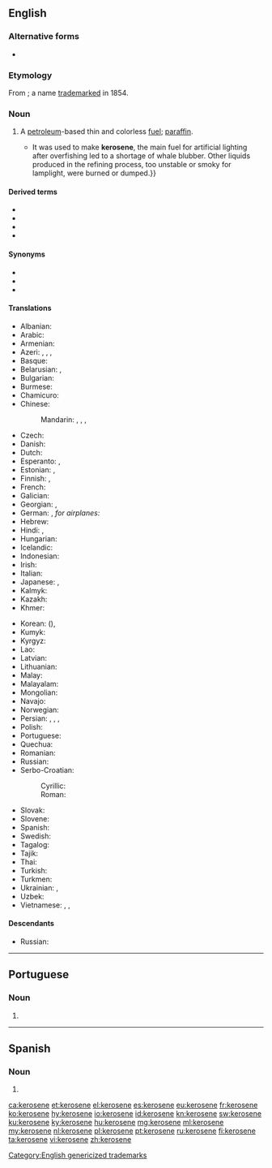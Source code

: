 {{also|kérosène}}
==English==
{{wikipedia}}

===Alternative forms===
* {{l|en|kerosine}}

===Etymology===
From {{affix|en|κηρός|t1=wax|lang1=grc|-ene}}; a name [[trademark]]ed in 1854.

[[Category:English genericized trademarks]]

===Noun===
{{en-noun|~}}

# {{lb|en|Canadian|US}} A [[petroleum]]-based thin and colorless [[fuel]]; {{lb|en|British}} [[paraffin]].
#* {{quote-magazine|date=2013-08-03|volume=408|issue=8847|magazine={{w|The Economist}}
|title=[http://www.economist.com/news/leaders/21582516-worlds-thirst-oil-could-be-nearing-peak-bad-news-producers-excellent Yesterday’s fuel]
|passage=The dawn of the oil age was fairly recent. Although the stuff was used to waterproof boats in the Middle East 6,000 years ago, extracting it in earnest began only in 1859 after an oil strike in Pennsylvania.{{...}}It was used to make '''kerosene''', the main fuel for artificial lighting after overfishing led to a shortage of whale blubber. Other liquids produced in the refining process, too unstable or smoky for lamplight, were burned or dumped.}}
#: {{ux|en|The '''kerosene''' lasted all winter, so the furnace kept us always warm.}}

====Derived terms====
* {{l|en|biokerosene}}
* {{l|en|kerosene-like}}
* {{l|en|kerosenelike}}
* {{l|en|kerosenish}}

====Synonyms====
* {{l|en|coal oil}}
* {{l|en|kero}}
* {{l|en|lamp oil}}

====Translations====
{{trans-top|thin, colorless fuel}}
* Albanian: {{t+|sq|vajgur|m}}
* Arabic: {{t|ar|كِيرُوسِين|m}}
* Armenian: {{t+|hy|կերոսին}}
* Azeri: {{t|az|kerosin}}, {{t|az|ağ neft}}, {{t|az|lampa nefti}}, {{t|az|ağ nöyüd}}
* Basque: {{t+|eu|keroseno}}
* Belarusian: {{t|be|га́за|f|sc=Cyrl}}, {{t|be|керасі́н|m|sc=Cyrl}}
* Bulgarian: {{t|bg|кероси́н|m|sc=Cyrl}}
* Burmese: {{t+|my|ရေနံဆီ|sc=Mymr}}
* Chamicuro: {{t|ccc|kerosina}}
* Chinese:
*: Mandarin: {{t+|cmn|煤油|tr=méiyóu|sc=Hani}}, {{t+|cmn|火油|tr=huǒyóu|sc=Hani}}, {{t+|cmn|燈油}}, {{t+|cmn|灯油|tr=dēngyóu}}
* Czech: {{t+|cs|petrolej|m}}
* Danish: {{t|da|petroleum}}
* Dutch: {{t+check|nl|kerosine|m|f}}
* Esperanto: {{t|eo|keroseno}}, {{t|eo|petrolo}}
* Estonian: {{t|et|petrooleum}}, {{t|et|lambiõli}}
* Finnish: {{t+|fi|petroli}} {{qualifier|generic}}, {{t+|fi|kerosiini}} {{qualifier|high quality}}
* French: {{t+|fr|kérosène|m}}
* Galician: {{t|gl|queroseno|m}}
* Georgian: {{t|ka|კეროსინი}}, {{t|ka|ნავთი}}
* German: {{t+|de|Petroleum|n}}, ''for airplanes:'' {{t+|de|Kerosin|n}}
* Hebrew: {{t|he|קֵרוֹסִין|m|tr=kerosin}}
* Hindi: {{t|hi|मिट्टी का तेल|tr=miṭṭī kā tel}}, {{t|hi|केरोसीन|sc=Deva}}
* Hungarian: {{t+|hu|kerozin}}
* Icelandic: {{t|is|kerósín}}
* Indonesian: {{t+|id|kerosin}}
* Irish: {{t|ga|ceirisín}}
* Italian: {{t+|it|cherosene|m}}
* Japanese: {{t|ja|灯油|tr=とうゆ, tōyu|sc=Jpan}}, {{t|ja|ケロシン|tr=keroshin|sc=Jpan}}
* Kalmyk: {{t|xal|намк}}
* Kazakh: {{t+|kk|керосин|sc=Cyrl}}
* Khmer: {{t+|km|កាត|tr=kaat|sc=Khmr}}
{{trans-mid}}
* Korean: {{t+|ko|등유|sc=Kore}} ({{t+|ko|燈油|sc=Kore}}), {{t|ko|케로신|sc=Kore}}
* Kumyk: {{t|kum|нап|tr=nap}}
* Kyrgyz: {{t+|ky|керосин|m|sc=Cyrl}}
* Lao: {{t|lo|ກ້າດ|sc=Laoo}}
* Latvian: {{t|lv|petroleja|f}}
* Lithuanian: {{t|lt|žibalas|m}}
* Malay: {{t|ms|minyak tanah}}
* Malayalam: {{t+|ml|മണ്ണെണ്ണ|sc=Mlym}}
* Mongolian: {{t+|mn|керосин|sc=Cyrl}}
* Navajo: {{t|nv|akʼahkǫʼ}}
* Norwegian: {{t|no|paraffin|m}}
* Persian: {{t|fa|نفت سفید|tr=naft-e sefid|sc=fa-Arab}}, {{t+|fa|نفت|tr=naft|sc=fa-Arab}}, {{t|fa|نفت چراغ|tr=naft-e čerâğ}}, {{t|fa|کروسن|tr=kerosen}}
* Polish: {{t+|pl|nafta|f}}
* Portuguese: {{t+|pt|querosene|n}}
* Quechua: {{t|qu|kirusini}}
* Romanian: {{t+|ro|petrol lampant|n}}
* Russian: {{t+|ru|кероси́н|m}}
* Serbo-Croatian:
*: Cyrillic: {{t|sh|керозин|m}}
*: Roman: {{t+|sh|kerozin|m}}
* Slovak: {{t|sk|petrolej|m}}
* Slovene: {{t|sl|petrolej|m}}
* Spanish: {{t+|es|queroseno|m}}
* Swedish: {{t+|sv|fotogen|c}}
* Tagalog: {{t|tl|gaas}}
* Tajik: {{t|tg|керосин}}
* Thai: {{t+|th|ก๊าด|tr=gáat|sc=Thai}}
* Turkish: {{t|tr|kerosen}}
* Turkmen: {{t|tk|kerosin}}
* Ukrainian: {{t|uk|гас|m|sc=Cyrl}}, {{t+|uk|кероси́н|m|sc=Cyrl}}
* Uzbek: {{t+|uz|kerosin}}
* Vietnamese: {{t+|vi|dầu hỏa}}, {{t|vi|dầu lửa}}, {{t|vi|kêrôsin}}
{{trans-bottom}}

====Descendants====
* Russian: {{l|ru|кероси́н|g=m}}

----

==Portuguese==

===Noun===
{{pt-noun|m|s}}

# {{obsolete spelling of|querosene|lang=pt}}
----
==Spanish==

===Noun===
{{es-noun|m}}

# {{l|en|kerosene}}

[[ca:kerosene]]
[[et:kerosene]]
[[el:kerosene]]
[[es:kerosene]]
[[eu:kerosene]]
[[fr:kerosene]]
[[ko:kerosene]]
[[hy:kerosene]]
[[io:kerosene]]
[[id:kerosene]]
[[kn:kerosene]]
[[sw:kerosene]]
[[ku:kerosene]]
[[ky:kerosene]]
[[hu:kerosene]]
[[mg:kerosene]]
[[ml:kerosene]]
[[my:kerosene]]
[[nl:kerosene]]
[[pl:kerosene]]
[[pt:kerosene]]
[[ru:kerosene]]
[[fi:kerosene]]
[[ta:kerosene]]
[[vi:kerosene]]
[[zh:kerosene]]